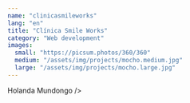 ```yaml
---
name: "clinicasmileworks"
lang: "en"
title: "Clínica Smile Works"
category: "Web development"
images:
  small: "https://picsum.photos/360/360"
  medium: "/assets/img/projects/mocho.medium.jpg"
  large: "/assets/img/projects/mocho.large.jpg"
---
```



<div className="content text-dark dark:text-white">
  <Typography type="h2">Holanda Mundongo</Typography>
  <Typography
    type="p"
    children="Lorem ipsum dolor sit amet, consectetur adipiscing elit. Aliquam et turpis
    sed est aliquet sagittis. Donec id purus ut orci pharetra tincidunt. Aliquam
    erat volutpat."

/>

</div>
